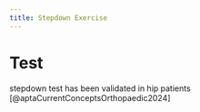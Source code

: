 ```yaml
---
title: Stepdown Exercise
---
```



# Test


stepdown test has been validated in hip patients [@aptaCurrentConceptsOrthopaedic2024]
